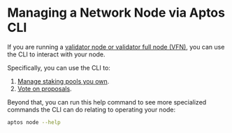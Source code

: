 # Managing a Network Node via Aptos CLI

If you are running a [validator node or validator full node (VFN)](../../../nodes/validator-node/index.mdx), you can use the CLI to interact with your node.

Specifically, you can use the CLI to:

1. [Manage staking pools you own](../../../nodes/validator-node/operator/staking-pool-operations.mdx).
2. [Vote on proposals](../../../nodes/validator-node/voter/index.mdx).

Beyond that, you can run this help command to see more specialized commands the CLI can do relating to operating your node:

```bash filename="Terminal"
aptos node --help
```

